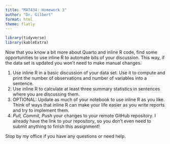 ```yaml
---
title: "MAT434: Homework 3"
author: "Dr. Gilbert"
format: html 
theme: flatly
---
```


```r
library(tidyverse)
library(kableExtra)
```

Now that you know a bit more about Quarto and inline R code, find some opportunities to use inline R to automate bits of your discussion. This way, if the data set is updated you won't need to make manual changes.

1. Use inline R in a basic discussion of your data set. Use it to compute and print the number of observations and number of variables into a sentence.
2. Use inline R to calculate at least three summary statistics in sentences where you are discussing them. 
3. OPTIONAL: Update as much of your notebook to use inline R as you like. Think of ways that inline R can make your life easier as you write reports and try to implement them.
4. *Pull, Commit, Push* your changes to your remote GitHub repository. I already have the link to your repository, so you don't even need to submit anything to finish this assignment!

Stop by my office if you have any questions or need help.